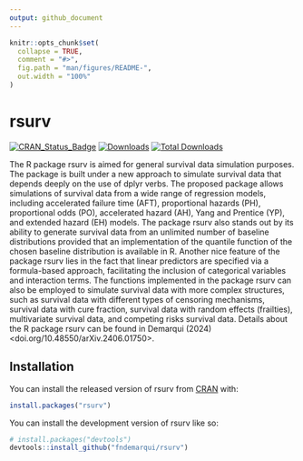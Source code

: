 ```yaml
---
output: github_document
---
```


<!-- README.md is generated from README.Rmd. Please edit that file -->

```r
knitr::opts_chunk$set(
  collapse = TRUE,
  comment = "#>",
  fig.path = "man/figures/README-",
  out.width = "100%"
)
```

# rsurv

<!-- badges: start -->
<!-- [![R build status](https://github.com/fndemarqui/rsurv/workflows/R-CMD-check/badge.svg)](https://github.com/fndemarqui/rsurv/actions) -->
[![CRAN_Status_Badge](https://www.r-pkg.org/badges/version/rsurv)](https://cran.r-project.org/package=rsurv)
[![Downloads](https://cranlogs.r-pkg.org/badges/rsurv)](https://cran.r-project.org/package=rsurv)
[![Total Downloads](https://cranlogs.r-pkg.org/badges/grand-total/rsurv?color=orange)](https://cran.r-project.org/package=rsurv)
<!-- [![R-CMD-check](https://github.com/fndemarqui/rsurv/actions/workflows/R-CMD-check.yaml/badge.svg)](https://github.com/fndemarqui/rsurv/actions/workflows/R-CMD-check.yaml) -->
<!-- badges: end -->

The R package rsurv is aimed for general survival data simulation purposes. The package is built under a new approach to simulate survival data that depends deeply on the use of dplyr verbs. The proposed package allows simulations of survival data from a wide range of regression models, including accelerated failure time (AFT), proportional hazards (PH), proportional odds (PO), accelerated hazard (AH), Yang and Prentice (YP), and extended hazard (EH) models. The package rsurv also stands out by its ability to generate survival data from an unlimited number of baseline distributions provided that an implementation of the quantile function of the chosen baseline distribution is available in R. Another nice feature of the package rsurv lies in the fact that linear predictors are specified via a formula-based approach, facilitating the inclusion of categorical variables and interaction terms. The functions implemented in the package rsurv can also be employed to simulate survival data with more complex structures, such as survival data with different types of censoring mechanisms, survival data with cure fraction, survival data with random effects (frailties), multivariate survival data, and competing risks survival data. Details about the R package rsurv can be found in Demarqui (2024) <doi.org/10.48550/arXiv.2406.01750>.

## Installation

You can install the released version of rsurv from [CRAN](https://CRAN.R-project.org) with:

```r
install.packages("rsurv")
```

You can install the development version of rsurv like so:

``` r
# install.packages("devtools")
devtools::install_github("fndemarqui/rsurv")
```


